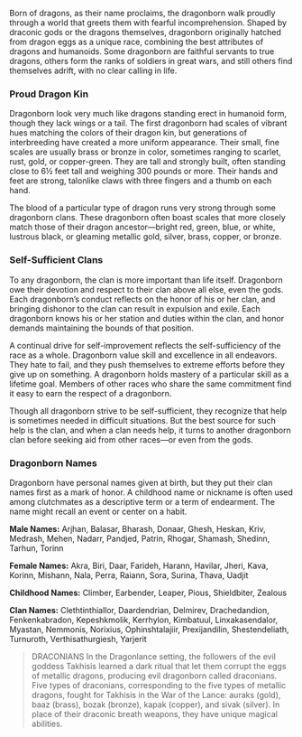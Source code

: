 Born of dragons, as their name proclaims, the dragonborn walk proudly through a world that greets them with fearful incomprehension. Shaped by draconic gods or the dragons themselves, dragonborn originally hatched from dragon eggs as a unique race, combining the best attributes of dragons and humanoids. Some dragonborn are faithful servants to true dragons, others form the ranks of soldiers in great wars, and still others find themselves adrift, with no clear calling in life.

### Proud Dragon Kin
Dragonborn look very much like dragons standing erect in humanoid form, though they lack wings or a tail. The first dragonborn had scales of vibrant hues matching the colors of their dragon kin, but generations of interbreeding have created a more uniform appearance. Their small, fine scales are usually brass or bronze in color, sometimes ranging to scarlet, rust, gold, or copper-green. They are tall and strongly built, often standing close to 6½ feet tall and weighing 300 pounds or more. Their hands and feet are strong, talonlike claws with three fingers and a thumb on each hand.

The blood of a particular type of dragon runs very strong through some dragonborn clans. These dragonborn often boast scales that more closely match those of their dragon ancestor—bright red, green, blue, or white, lustrous black, or gleaming metallic gold, silver, brass, copper, or bronze.

### Self-Sufficient Clans
To any dragonborn, the clan is more important than life itself. Dragonborn owe their devotion and respect to their clan above all else, even the gods. Each dragonborn’s conduct reflects on the honor of his or her clan, and bringing dishonor to the clan can result in expulsion and exile. Each dragonborn knows his or her station and duties within the clan, and honor demands maintaining the bounds of that position.

A continual drive for self-improvement reflects the self-sufficiency of the race as a whole. Dragonborn value skill and excellence in all endeavors. They hate to fail, and they push themselves to extreme efforts before they give up on something. A dragonborn holds mastery of a particular skill as a lifetime goal. Members of other races who share the same commitment find it easy to earn the respect of a dragonborn.

Though all dragonborn strive to be self-sufficient, they recognize that help is sometimes needed in difficult situations. But the best source for such help is the clan, and when a clan needs help, it turns to another dragonborn clan before seeking aid from other races—or even from the gods.

### Dragonborn Names

Dragonborn have personal names given at birth, but they put their clan names first as a mark of honor. A childhood name or nickname is often used among clutchmates as a descriptive term or a term of endearment. The name might recall an event or center on a habit.

**Male Names:** Arjhan, Balasar, Bharash, Donaar, Ghesh, Heskan, Kriv, Medrash, Mehen, Nadarr, Pandjed, Patrin, Rhogar, Shamash, Shedinn, Tarhun, Torinn

**Female Names:** Akra, Biri, Daar, Farideh, Harann, Havilar, Jheri, Kava, Korinn, Mishann, Nala, Perra, Raiann, Sora, Surina, Thava, Uadjit

**Childhood Names:** Climber, Earbender, Leaper, Pious, Shieldbiter, Zealous

**Clan Names:** Clethtinthiallor, Daardendrian, Delmirev, Drachedandion, Fenkenkabradon, Kepeshkmolik, Kerrhylon, Kimbatuul, Linxakasendalor, Myastan, Nemmonis, Norixius, Ophinshtalajiir, Prexijandilin, Shestendeliath, Turnuroth, Verthisathurgiesh, Yarjerit


> DRACONIANS
> In the Dragonlance setting, the followers of the evil goddess Takhisis learned a dark ritual that let them corrupt the eggs of metallic dragons, producing evil dragonborn called draconians. Five types of draconians, corresponding to the five types of metallic dragons, fought for Takhisis in the War of the Lance: auraks (gold), baaz (brass), bozak (bronze), kapak (copper), and sivak (silver). In place of their draconic breath weapons, they have unique magical abilities.